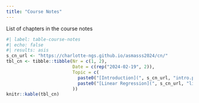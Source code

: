 ```yaml
---
title: "Course Notes"
---
```


List of chapters in the course notes

```r
#| label: table-course-notes
#| echo: false
#| results: asis
s_cn_url <- "https://charlotte-ngs.github.io/asmasss2024/cn/"
tbl_cn <- tibble::tibble(Nr = c(1, 2),
                         Date = c(rep("2024-02-19", 2)),
                         Topic = c(
                           paste0("[Introduction](", s_cn_url, "intro.pdf)", collapse = ""),
                           paste0("[Linear Regression](", s_cn_url, "linear_regression.pdf)", collapse = "")
                         ))
knitr::kable(tbl_cn)
```

